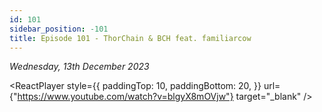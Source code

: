 ```yaml
---
id: 101
sidebar_position: -101
title: Episode 101 - ThorChain & BCH feat. familiarcow
---
```



_Wednesday, 13th December 2023_

<ReactPlayer
  style={{
    paddingTop: 10,
    paddingBottom: 20,
  }}
  url={"https://www.youtube.com/watch?v=blgyX8mOVjw"}
  target="_blank"
/>
